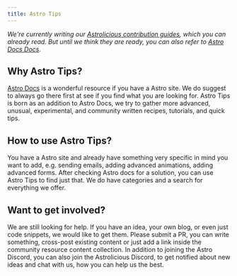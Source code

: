 ```yaml
---
title: Astro Tips
---
```


_We're currently writing our [Astrolicious contribution guides](https://astrolicious.dev/docs), which you can already read. But until we think they are ready, you can also refer to [Astro Docs Docs](https://contribute.docs.astro.build/)._

## Why Astro Tips?

[Astro Docs](https://docs.astro.build) is a wonderful resource if you have a Astro site. We do suggest to always go there first at see if you find what you are looking for. Astro Tips is born as an addition to Astro Docs, we try to gather more advanced, unusual, experimental, and community written recipes, tutorials, and quick tips.

## How to use Astro Tips?

You have a Astro site and already have something very specific in mind you want to add, e.g. sending emails, adding advanced animations, adding advanced forms. After checking Astro docs for a solution, you can use Astro Tips to find just that. We do have categories and a search for everything we offer.

## Want to get involved?

We are still looking for help. If you have an idea, your own blog, or even just code snippets, we would like to get them. Please submit a PR, you can write something, cross-post existing content or just add a link inside the community resource content collection. In addition to joining the Astro Discord, you can also join the Astrolicious Discord, to get notified about new ideas and chat with us, how you can help us the best.
